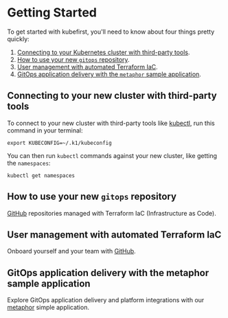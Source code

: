 # Getting Started

To get started with kubefirst, you'll need to know about four things pretty quickly:

1. [Connecting to your Kubernetes cluster with third-party tools](#connecting-to-your-new-cluster-with-third-party-tools).
2. [How to use your new `gitops` repository](#how-to-use-your-new-gitops-repository).
3. [User management with automated Terraform IaC](#user-management-with-automated-terraform-iac).
4. [GitOps application delivery with the `metaphor` sample application](#gitops-application-delivery-with-the-metaphor-sample-application).

## Connecting to your new cluster with third-party tools

To connect to your new cluster with third-party tools like [kubectl](https://github.com/kubernetes/kubectl), run this command in your terminal:

```shell
export KUBECONFIG=~/.k1/kubeconfig
```

You can then run `kubectl` commands against your new cluster, like getting the `namespaces`:

```shell
kubectl get namespaces
```

## How to use your new `gitops` repository

[GitHub](../../getting-started/repositories.mdx) repositories managed with Terraform IaC (Infrastructure as Code).

## User management with automated Terraform IaC

Onboard yourself and your team with [GitHub](../../../../github/user-creation.mdx).

## GitOps application delivery with the metaphor sample application

Explore GitOps application delivery and platform integrations with our [metaphor]({@site/docs/common}/metaphor.md) simple application.